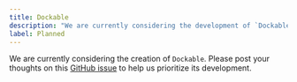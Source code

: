 ```yaml
---
title: Dockable
description: "We are currently considering the development of `Dockable`."
label: Planned
---
```


We are currently considering the creation of `Dockable`. Please post your thoughts on this [GitHub issue](https://github.com/yamada-ui/yamada-ui/issues/989) to help us prioritize its development.
